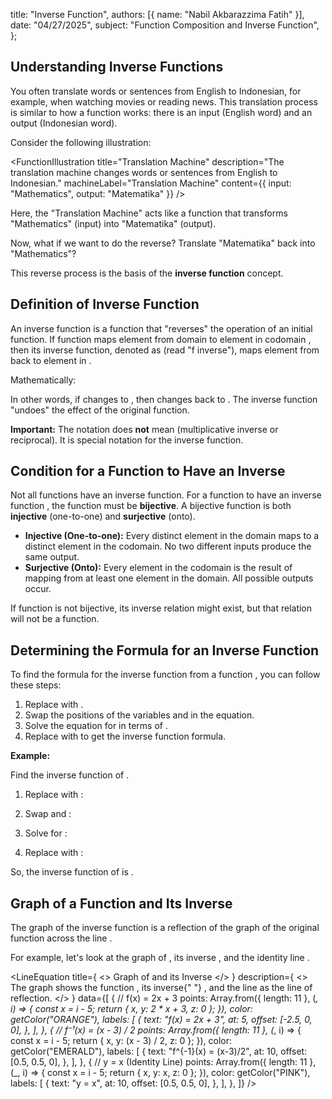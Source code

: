 
  title: "Inverse Function",
  authors: [{ name: "Nabil Akbarazzima Fatih" }],
  date: "04/27/2025",
  subject: "Function Composition and Inverse Function",
};

## Understanding Inverse Functions

You often translate words or sentences from English to Indonesian, for example, when watching movies or reading news. This translation process is similar to how a function works: there is an input (English word) and an output (Indonesian word).

Consider the following illustration:

<FunctionIllustration
  title="Translation Machine"
  description="The translation machine changes words or sentences from English to Indonesian."
  machineLabel="Translation Machine"
  content={{ input: "Mathematics", output: "Matematika" }}
/>

Here, the "Translation Machine" acts like a function that transforms "Mathematics" (input) into "Matematika" (output).

Now, what if we want to do the reverse? Translate "Matematika" back into "Mathematics"?

This reverse process is the basis of the **inverse function** concept.

## Definition of Inverse Function

An inverse function is a function that "reverses" the operation of an initial function. If function <InlineMath math="f" /> maps element <InlineMath math="x" /> from domain <InlineMath math="A" /> to element <InlineMath math="y" /> in codomain <InlineMath math="B" />, then its inverse function, denoted as <InlineMath math="f^{-1}" /> (read "f inverse"), maps element <InlineMath math="y" /> from <InlineMath math="B" /> back to element <InlineMath math="x" /> in <InlineMath math="A" />.

Mathematically:

<BlockMath math="y = f(x) \iff x = f^{-1}(y)" />

In other words, if <InlineMath math="f" /> changes <InlineMath math="x" /> to <InlineMath math="y" />, then <InlineMath math="f^{-1}" /> changes <InlineMath math="y" /> back to <InlineMath math="x" />. The inverse function "undoes" the effect of the original function.

**Important:** The notation <InlineMath math="f^{-1}(x)" /> does **not** mean <InlineMath math="\frac{1}{f(x)}" /> (multiplicative inverse or reciprocal). It is special notation for the inverse function.

## Condition for a Function to Have an Inverse

Not all functions have an inverse function. For a function <InlineMath math="f" /> to have an inverse function <InlineMath math="f^{-1}" />, the function <InlineMath math="f" /> must be **bijective**. A bijective function is both **injective** (one-to-one) and **surjective** (onto).

- **Injective (One-to-one):** Every distinct element in the domain maps to a distinct element in the codomain. No two different inputs produce the same output.
- **Surjective (Onto):** Every element in the codomain is the result of mapping from at least one element in the domain. All possible outputs occur.

If function <InlineMath math="f" /> is not bijective, its inverse relation might exist, but that relation will not be a function.

## Determining the Formula for an Inverse Function

To find the formula for the inverse function <InlineMath math="f^{-1}(x)" /> from a function <InlineMath math="f(x)" />, you can follow these steps:

1.  Replace <InlineMath math="f(x)" /> with <InlineMath math="y" />.
2.  Swap the positions of the variables <InlineMath math="x" /> and <InlineMath math="y" /> in the equation.
3.  Solve the equation for <InlineMath math="y" /> in terms of <InlineMath math="x" />.
4.  Replace <InlineMath math="y" /> with <InlineMath math="f^{-1}(x)" /> to get the inverse function formula.

**Example:**

Find the inverse function of <InlineMath math="f(x) = 2x + 3" />.

1.  Replace <InlineMath math="f(x)" /> with <InlineMath math="y" />:

    <BlockMath math="y = 2x + 3" />

2.  Swap <InlineMath math="x" /> and <InlineMath math="y" />:

    <BlockMath math="x = 2y + 3" />

3.  Solve for <InlineMath math="y" />:

    <div className="flex flex-col gap-4">
      <BlockMath math="x - 3 = 2y" />
      <BlockMath math="\frac{x - 3}{2} = y" />
    </div>

4.  Replace <InlineMath math="y" /> with <InlineMath math="f^{-1}(x)" />:

    <BlockMath math="f^{-1}(x) = \frac{x - 3}{2}" />

So, the inverse function of <InlineMath math="f(x) = 2x + 3" /> is <InlineMath math="f^{-1}(x) = \frac{x - 3}{2}" />.

## Graph of a Function and Its Inverse

The graph of the inverse function <InlineMath math="f^{-1}(x)" /> is a reflection of the graph of the original function <InlineMath math="f(x)" /> across the line <InlineMath math="y = x" />.

For example, let's look at the graph of <InlineMath math="f(x) = 2x + 3" />, its inverse <InlineMath math="f^{-1}(x) = \frac{x - 3}{2}" />, and the identity line <InlineMath math="y=x" />.

<LineEquation
  title={
    <>
      Graph of <InlineMath math="f(x)" /> and its Inverse
    </>
  }
  description={
    <>
      The graph shows the function <InlineMath math="f(x)" />, its inverse{" "}
      <InlineMath math="f^{-1}(x)" />, and the line <InlineMath math="y=x" /> as
      the line of reflection.
    </>
  }
  data={[
    {
      // f(x) = 2x + 3
      points: Array.from({ length: 11 }, (_, i) => {
        const x = i - 5;
        return { x, y: 2 * x + 3, z: 0 };
      }),
      color: getColor("ORANGE"),
      labels: [
        {
          text: "f(x) = 2x + 3",
          at: 5,
          offset: [-2.5, 0, 0],
        },
      ],
    },
    {
      // f⁻¹(x) = (x - 3) / 2
      points: Array.from({ length: 11 }, (_, i) => {
        const x = i - 5;
        return { x, y: (x - 3) / 2, z: 0 };
      }),
      color: getColor("EMERALD"),
      labels: [
        {
          text: "f^{-1}(x) = (x-3)/2",
          at: 10,
          offset: [0.5, 0.5, 0],
        },
      ],
    },
    {
      // y = x (Identity Line)
      points: Array.from({ length: 11 }, (_, i) => {
        const x = i - 5;
        return { x, y: x, z: 0 };
      }),
      color: getColor("PINK"),
      labels: [
        {
          text: "y = x",
          at: 10,
          offset: [0.5, 0.5, 0],
        },
      ],
    },
  ]}
/>
